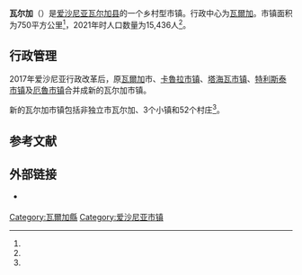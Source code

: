 {{Infobox settlement
| name                    = 瓦尔加
| native_name             = Valga vald
| native_name_lang        = et
| settlement_type         = [[愛沙尼亞行政區劃|市镇]]
| image_skyline           = Valga, Valga County, Estonia - panoramio (6).jpg
| image_caption           = 瓦尔加市政厅
| image_flag              = Valga valla lipp.svg
| flag_size               = 125px
| image_shield            = Valga valla vapp.svg
| shield_size             = 75px
| image_map               = Eesti Valga vald 2017.svg
| map_caption             = 瓦尔加市镇在爱沙尼亚的位置
| pushpin_map             = 
| pushpin_label_position  = 
| pushpin_map_alt         = 
| pushpin_map_caption     = 
| coordinates             = 
| coor_pinpoint           = 
| coordinates_footnotes   = 
| subdivision_type        = [[世界政區索引|国家]]
| subdivision_name        = [[愛沙尼亞|愛沙尼亞]]
| subdivision_type1       = [[愛沙尼亞行政區劃|县]]
| subdivision_name1       = [[瓦爾加縣_(愛沙尼亞)|瓦尔加县]]
| seat_type               = 行政中心
| seat                    = [[瓦爾加|瓦爾加]]
| established_title       = 合并成立
| established_date        = 2017年10月22日
| government_footnotes    = 
| leader_party            = 
| leader_title            = 
| leader_name             = 
| unit_pref               = Metric
| area_footnotes          = <ref name="haldus"/>
| area_note               = 
| area_water_percent      = 
| area_rank               = 
| area_total_km2          = 749.66
| elevation_footnotes     = 
| elevation_m             = 
| population_as_of        = 2021年
| population_footnotes    = <ref name="demog"/>
| population_total        = 15,436
| population_density_km2  = auto
| population_note         = 
| timezone1               = 
| utc_offset1             = 
| timezone1_DST           = 
| utc_offset1_DST         = 
| postal_code_type        = 邮政编码
| postal_code             = 
| area_code_type          = 
| area_code               = 
| iso_code                = 
| website                 = {{URL|https://www.valga.ee/}}
| footnotes               = 
}}
'''瓦尔加'''（{{lang-et|Valga vald}}）是[[爱沙尼亚|爱沙尼亚]][[瓦爾加縣_(愛沙尼亞)|瓦尔加县]]的一个乡村型市镇。行政中心为[[瓦爾加|瓦爾加]]。市镇面积为750平方公里<ref name="haldus"/>，2021年时人口数量为15,436人<ref name="demog"/>。

== 行政管理 ==
2017年爱沙尼亚行政改革后，原[[瓦爾加|瓦爾加]]市、[[卡魯拉鄉|卡魯拉市镇]]、[[塔海瓦鄉|塔海瓦市镇]]、[[特利斯泰鄉|特利斯泰市镇]]及[[厄魯鄉|厄魯市镇]]合并成新的瓦尔加市镇。

新的瓦尔加市镇包括非独立市瓦尔加、3个小镇和52个村庄<ref name="Asustus"/>。

== 参考文献 ==
{{Reflist|30em|refs=
<ref name="demog">{{cite web | url = https://www.elvl.ee/elanike-arv | title = Elanike demograafiline jaotus KOV-de kaupa | language = et | publisher = Eesti Linnade ja Valdade Liit | date = 2021-01-06 | accessdate = 2021-03-27 | archive-date = 2020-12-05 | archive-url = https://web.archive.org/web/20201205023600/https://www.elvl.ee/elanike-arv | dead-url = no }}</ref>

<ref name="haldus">{{cite web | url = https://haldusreform.fin.ee/static/sites/3/2018/02/ulevaade_omavalitsused_2018.xlsx | title = Ühinenud ja kõikide omavalitsuste ülevaade (sh KOV kontaktandmed ja omavalitsusjuhid) | format = xlsx | language = et | publisher = haldusreform.fin.ee | date = 2018-03 | accessdate = 2021-03-27 | archive-date = 2018-04-02 | archive-url = https://web.archive.org/web/20180402225522/https://haldusreform.fin.ee/static/sites/3/2018/02/ulevaade_omavalitsused_2018.xlsx | dead-url = no }}</ref>

<ref name="Asustus">{{cite web | url = https://www.riigiteataja.ee/aktilisa/1020/2201/8005/Asustusuksuste_nimistu_lisa_30012018.pdf | title = Asustusüksuste nimistu | format = pdf | language = et | publisher = riigiteataja.ee | date = 2018-01-30 | accessdate = 2021-03-27 | archive-date = 2018-05-10 | archive-url = https://web.archive.org/web/20180510185113/https://www.riigiteataja.ee/aktilisa/1020/2201/8005/Asustusuksuste_nimistu_lisa_30012018.pdf | dead-url = no }}</ref>
}}

== 外部链接 ==
{{commonscat|Valga Parish|position=left}}
* {{Official site|https://www.valga.ee/}} {{et icon}} {{ru}}

{{DEFAULTSORT:Valga vald}}
[[Category:瓦爾加縣|Category:瓦爾加縣]]
[[Category:爱沙尼亚市镇|Category:爱沙尼亚市镇]]